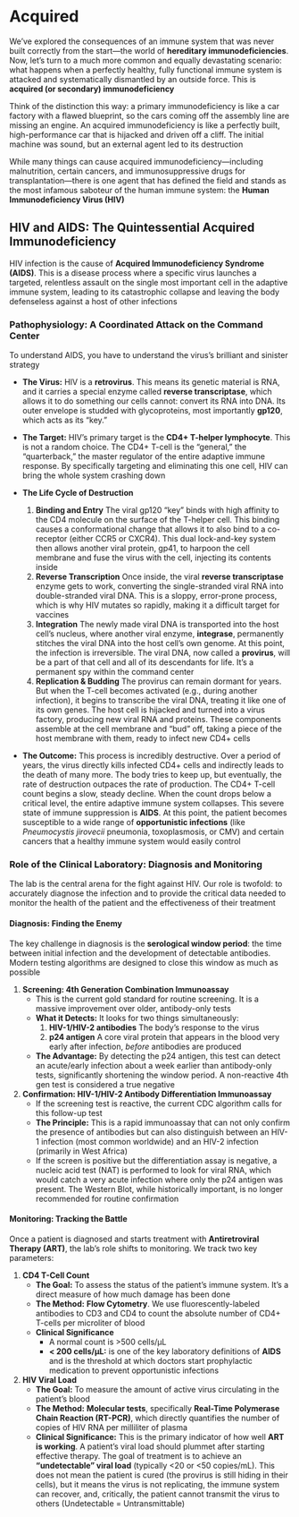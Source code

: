# Acquired {-}

We've explored the consequences of an immune system that was never built correctly from the start—the world of **hereditary immunodeficiencies**. Now, let's turn to a much more common and equally devastating scenario: what happens when a perfectly healthy, fully functional immune system is attacked and systematically dismantled by an outside force. This is **acquired (or secondary) immunodeficiency**

Think of the distinction this way: a primary immunodeficiency is like a car factory with a flawed blueprint, so the cars coming off the assembly line are missing an engine. An acquired immunodeficiency is like a perfectly built, high-performance car that is hijacked and driven off a cliff. The initial machine was sound, but an external agent led to its destruction

While many things can cause acquired immunodeficiency—including malnutrition, certain cancers, and immunosuppressive drugs for transplantation—there is one agent that has defined the field and stands as the most infamous saboteur of the human immune system: the **Human Immunodeficiency Virus (HIV)**

## **HIV and AIDS: The Quintessential Acquired Immunodeficiency** {-}

HIV infection is the cause of **Acquired Immunodeficiency Syndrome (AIDS)**. This is a disease process where a specific virus launches a targeted, relentless assault on the single most important cell in the adaptive immune system, leading to its catastrophic collapse and leaving the body defenseless against a host of other infections

### **Pathophysiology: A Coordinated Attack on the Command Center** {-}

To understand AIDS, you have to understand the virus's brilliant and sinister strategy

*   **The Virus:** HIV is a **retrovirus**. This means its genetic material is RNA, and it carries a special enzyme called **reverse transcriptase**, which allows it to do something our cells cannot: convert its RNA into DNA. Its outer envelope is studded with glycoproteins, most importantly **gp120**, which acts as its "key."

*   **The Target:** HIV's primary target is the **CD4+ T-helper lymphocyte**. This is not a random choice. The CD4+ T-cell is the "general," the "quarterback," the master regulator of the entire adaptive immune response. By specifically targeting and eliminating this one cell, HIV can bring the whole system crashing down

*   **The Life Cycle of Destruction**
    1.  **Binding and Entry** The viral gp120 "key" binds with high affinity to the CD4 molecule on the surface of the T-helper cell. This binding causes a conformational change that allows it to also bind to a co-receptor (either CCR5 or CXCR4). This dual lock-and-key system then allows another viral protein, gp41, to harpoon the cell membrane and fuse the virus with the cell, injecting its contents inside
    2.  **Reverse Transcription** Once inside, the viral **reverse transcriptase** enzyme gets to work, converting the single-stranded viral RNA into double-stranded viral DNA. This is a sloppy, error-prone process, which is why HIV mutates so rapidly, making it a difficult target for vaccines
    3.  **Integration** The newly made viral DNA is transported into the host cell's nucleus, where another viral enzyme, **integrase**, permanently stitches the viral DNA into the host cell's own genome. At this point, the infection is irreversible. The viral DNA, now called a **provirus**, will be a part of that cell and all of its descendants for life. It's a permanent spy within the command center
    4.  **Replication & Budding** The provirus can remain dormant for years. But when the T-cell becomes activated (e.g., during another infection), it begins to transcribe the viral DNA, treating it like one of its own genes. The host cell is hijacked and turned into a virus factory, producing new viral RNA and proteins. These components assemble at the cell membrane and "bud" off, taking a piece of the host membrane with them, ready to infect new CD4+ cells

*   **The Outcome:** This process is incredibly destructive. Over a period of years, the virus directly kills infected CD4+ cells and indirectly leads to the death of many more. The body tries to keep up, but eventually, the rate of destruction outpaces the rate of production. The CD4+ T-cell count begins a slow, steady decline. When the count drops below a critical level, the entire adaptive immune system collapses. This severe state of immune suppression is **AIDS**. At this point, the patient becomes susceptible to a wide range of **opportunistic infections** (like *Pneumocystis jirovecii* pneumonia, toxoplasmosis, or CMV) and certain cancers that a healthy immune system would easily control

### **Role of the Clinical Laboratory: Diagnosis and Monitoring** {-}

The lab is the central arena for the fight against HIV. Our role is twofold: to accurately diagnose the infection and to provide the critical data needed to monitor the health of the patient and the effectiveness of their treatment

#### **Diagnosis: Finding the Enemy** {-}

The key challenge in diagnosis is the **serological window period**: the time between initial infection and the development of detectable antibodies. Modern testing algorithms are designed to close this window as much as possible

1.  **Screening: 4th Generation Combination Immunoassay**
    *   This is the current gold standard for routine screening. It is a massive improvement over older, antibody-only tests
    *   **What it Detects:** It looks for two things simultaneously:
        1.  **HIV-1/HIV-2 antibodies** The body's response to the virus
        2.  **p24 antigen** A core viral protein that appears in the blood very early after infection, *before* antibodies are produced
    *   **The Advantage:** By detecting the p24 antigen, this test can detect an acute/early infection about a week earlier than antibody-only tests, significantly shortening the window period. A non-reactive 4th gen test is considered a true negative

2.  **Confirmation: HIV-1/HIV-2 Antibody Differentiation Immunoassay**
    *   If the screening test is reactive, the current CDC algorithm calls for this follow-up test
    *   **The Principle:** This is a rapid immunoassay that can not only confirm the presence of antibodies but can also distinguish between an HIV-1 infection (most common worldwide) and an HIV-2 infection (primarily in West Africa)
    *   If the screen is positive but the differentiation assay is negative, a nucleic acid test (NAT) is performed to look for viral RNA, which would catch a very acute infection where only the p24 antigen was present. The Western Blot, while historically important, is no longer recommended for routine confirmation

#### **Monitoring: Tracking the Battle** {-}

Once a patient is diagnosed and starts treatment with **Antiretroviral Therapy (ART)**, the lab's role shifts to monitoring. We track two key parameters:

1.  **CD4 T-Cell Count**
    *   **The Goal:** To assess the status of the patient's immune system. It's a direct measure of how much damage has been done
    *   **The Method:** **Flow Cytometry**. We use fluorescently-labeled antibodies to CD3 and CD4 to count the absolute number of CD4+ T-cells per microliter of blood
    *   **Clinical Significance**
        *   A normal count is >500 cells/μL
        *   **< 200 cells/μL:** is one of the key laboratory definitions of **AIDS** and is the threshold at which doctors start prophylactic medication to prevent opportunistic infections

2.  **HIV Viral Load**
    *   **The Goal:** To measure the amount of active virus circulating in the patient's blood
    *   **The Method:** **Molecular tests**, specifically **Real-Time Polymerase Chain Reaction (RT-PCR)**, which directly quantifies the number of copies of HIV RNA per milliliter of plasma
    *   **Clinical Significance:** This is the primary indicator of how well **ART is working**. A patient's viral load should plummet after starting effective therapy. The goal of treatment is to achieve an **"undetectable" viral load** (typically <20 or <50 copies/mL). This does not mean the patient is cured (the provirus is still hiding in their cells), but it means the virus is not replicating, the immune system can recover, and, critically, the patient cannot transmit the virus to others (Undetectable = Untransmittable)
